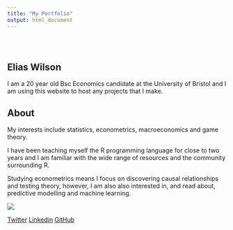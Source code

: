 ```yaml
---
title: "My Portfolio"
output: html_document
---
```


<style type="text/css">
.title {
  display: none;
}

#getting-started img {
  margin-right: 10px;
}

</style>

<div class="row" style="padding-top: 30px;">
<div class="col-sm-6">

# **Elias Wilson**

I am a 20 year old Bsc Economics candidate at the University of Bristol and I am using this website to host any projects that I make. 

## About

My interests include statistics, econometrics, macroeconomics and game theory. 

I have been teaching myself the R programming language for close to two years and I am familiar with the wide range of resources and the community surrounding R.

Studying econometrics means I focus on discovering causal relationships and testing theory, however, I am also also interested in, and read about, predictive modelling and machine learning.


</div>
<div class="col-sm-6">

![](images/world.png)

[Twitter](https://twitter.com/e_liaswilson)
[Linkedin](https://www.linkedin.com/in/elias-wilson-324685189/)
[GitHub](https://github.com/e-jw)

</a>
</div>
